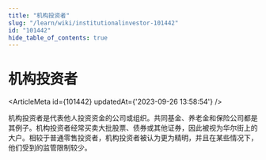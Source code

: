 ```yaml
---
title: "机构投资者"
slug: "/learn/wiki/institutionalinvestor-101442"
id: "101442"
hide_table_of_contents: true
---
```



# 机构投资者

<ArticleMeta id={101442} updatedAt={'2023-09-26 13:58:54'} />
<div className='border-solid border-b border-t-0 my-4 border-[var(--ifm-color-gray-300)]' />

机构投资者是代表他人投资资金的公司或组织。共同基金、养老金和保险公司都是其例子。机构投资者经常买卖大批股票、债券或其他证券，因此被视为华尔街上的大户。相较于普通零售投资者，机构投资者被认为更为精明，并且在某些情况下，他们受到的监管限制较少。
